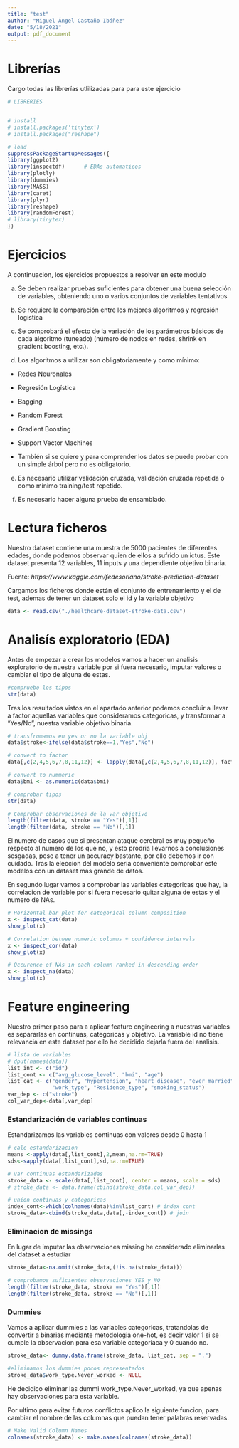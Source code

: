 ```yaml
---
title: "test"
author: "Miguel Ángel Castaño Ibáñez"
date: "5/18/2021"
output: pdf_document
---
```


# Librerías
Cargo todas las librerías utlilizadas para para este ejercicio

```r
# LIBRERIES


# install
# install.packages('tinytex')
# install.packages("reshape")

# load
suppressPackageStartupMessages({
library(ggplot2)
library(inspectdf)      # EDAs automaticos
library(plotly)
library(dummies)
library(MASS)
library(caret)
library(plyr)
library(reshape)
library(randomForest)
# library(tinytex)
})
```

# Ejercicios

A continuacion, los ejercicios propuestos a resolver en este modulo

a) Se deben realizar pruebas suficientes para obtener una buena selección de variables, obteniendo uno o varios conjuntos de variables tentativos


b) Se requiere la comparación entre los mejores algoritmos y regresión logística 


c) Se comprobará el efecto de la variación de los parámetros básicos de cada
algoritmo (tuneado) (número de nodos en redes, shrink en gradient boosting, etc.).


d) Los algoritmos a utilizar son obligatoriamente y como mínimo:
+ Redes Neuronales
+ Regresión Logística
+ Bagging
+ Random Forest
+ Gradient Boosting
+ Support Vector Machines

* También si se quiere y para comprender los datos se puede probar con un simple árbol pero no es obligatorio.


e) Es necesario utilizar validación cruzada, validación cruzada repetida o como mínimo training/test repetido.


f) Es necesario hacer alguna prueba de ensamblado.


# Lectura ficheros
Nuestro dataset contiene una muestra de 5000 pacientes de diferentes edades, donde podemos observar quien de ellos a sufrido un ictus. Este dataset presenta 12 variables, 11 inputs y una dependiente objetivo binaria.

Fuente: *https://www.kaggle.com/fedesoriano/stroke-prediction-dataset*

Cargamos los ficheros donde están el conjunto de entrenamiento y el de test, ademas de tener un dataset solo el id y la variable objetivo

```r
data <- read.csv("./healthcare-dataset-stroke-data.csv")
```

# Analisís exploratorio (EDA) 
Antes de empezar a crear los modelos vamos a hacer un analisis exploratorio de nuestra variable por si fuera necesario, imputar valores o cambiar el tipo de alguna de estas.
 
```r

#compruebo los tipos
str(data) 

```

Tras los resultados vistos en el apartado anterior podemos concluir a llevar a factor aquellas variables que consideramos categoricas, y transformar a "Yes/No", nuestra variable objetivo binaria.

```r

# transfromamos en yes or no la variable obj
data$stroke<-ifelse(data$stroke==1,"Yes","No")

# convert to factor
data[,c(2,4,5,6,7,8,11,12)] <- lapply(data[,c(2,4,5,6,7,8,11,12)], factor)

# convert to nummeric
data$bmi <- as.numeric(data$bmi)

# comprobar tipos
str(data) 

# Comprobar observaciones de la var objetivo
length(filter(data, stroke == "Yes")[,1])
length(filter(data, stroke == "No")[,1])


```

El numero de casos que si presentan ataque cerebral es muy pequeño respecto al numero de los que no, y esto prodria llevarnos a conclusiones sesgadas, pese a tener un accuracy bastante, por ello debemos ir con cuidado. Tras la eleccion del modelo seria conveniente comprobar este modelos con un dataset mas grande de datos.

En segundo lugar vamos a comprobar las variables categoricas que hay, la correlacion de variable por si fuera necesario quitar alguna de estas y el numero de NAs.

```R
# Horizontal bar plot for categorical column composition
x <- inspect_cat(data)
show_plot(x)

# Correlation betwee numeric columns + confidence intervals
x <- inspect_cor(data)
show_plot(x)

# Occurence of NAs in each column ranked in descending order
x <- inspect_na(data)
show_plot(x)
```


# Feature engineering

Nuestro primer paso para a aplicar feature engineering a nuestras variables es separarlas en continuas, categoricas y objetivo. La variable id no tiene relevancia en este dataset por ello he decidido dejarla fuera del analisis.
```r
# lista de variables
# dput(names(data))
list_int <- c("id")
list_cont <- c("avg_glucose_level", "bmi", "age")
list_cat <- c("gender", "hypertension", "heart_disease", "ever_married",
              "work_type", "Residence_type", "smoking_status")
var_dep <- c("stroke")
col_var_dep<-data[,var_dep]
```

### Estandarización de variables continuas

Estandarizamos las variables continuas con valores desde 0 hasta 1

```r
# calc estandarizacion
means <-apply(data[,list_cont],2,mean,na.rm=TRUE)
sds<-sapply(data[,list_cont],sd,na.rm=TRUE)

# var continuas estandarizadas
stroke_data <- scale(data[,list_cont], center = means, scale = sds)
# stroke_data <- data.frame(cbind(stroke_data,col_var_dep))

# union continuas y categoricas
index_cont<-which(colnames(data)%in%list_cont) # index cont
stroke_data<-cbind(stroke_data,data[,-index_cont]) # join
```

### Eliminacion de missings

En lugar de imputar las observaciones missing he considerado eliminarlas del dataset a estudiar

```r
stroke_data<-na.omit(stroke_data,(!is.na(stroke_data)))

# comprobamos suficientes observaciones YES y NO
length(filter(stroke_data, stroke == "Yes")[,1])
length(filter(stroke_data, stroke == "No")[,1])
```

### Dummies

Vamos a aplicar dummies a las variables categoricas, tratandolas de convertir a binarias mediante metodologia one-hot, es decir valor 1 si se cumple la observacion para esa variable categoriaca y 0 cuando no.

```r
stroke_data<- dummy.data.frame(stroke_data, list_cat, sep = ".")

#eliminamos los dummies pocos representados
stroke_data$work_type.Never_worked <- NULL

```

He decidico eliminar las dummi work_type.Never_worked, ya que apenas hay observaciones para esta variable.

Por ultimo para evitar futuros conflictos aplico la siguiente funcion, para cambiar el nombre de las columnas que puedan tener palabras reservadas.

```r
# Make Valid Column Names 
colnames(stroke_data) <- make.names(colnames(stroke_data))
```
